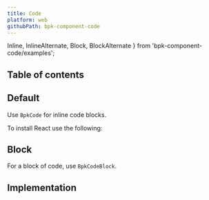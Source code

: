 ```yaml
---
title: Code
platform: web
githubPath: bpk-component-code
---
```




  Inline,
  InlineAlternate,
  Block,
  BlockAlternate
} from 'bpk-component-code/examples';

## Table of contents

## Default

Use `BpkCode` for inline code blocks.

<PresentationBlock>
  To install React use the following: <Inline />
</PresentationBlock>

## Block

For a block of code, use `BpkCodeBlock`.

<PresentationBlock>
  <Block />
</PresentationBlock>

## Implementation

<Readme />
